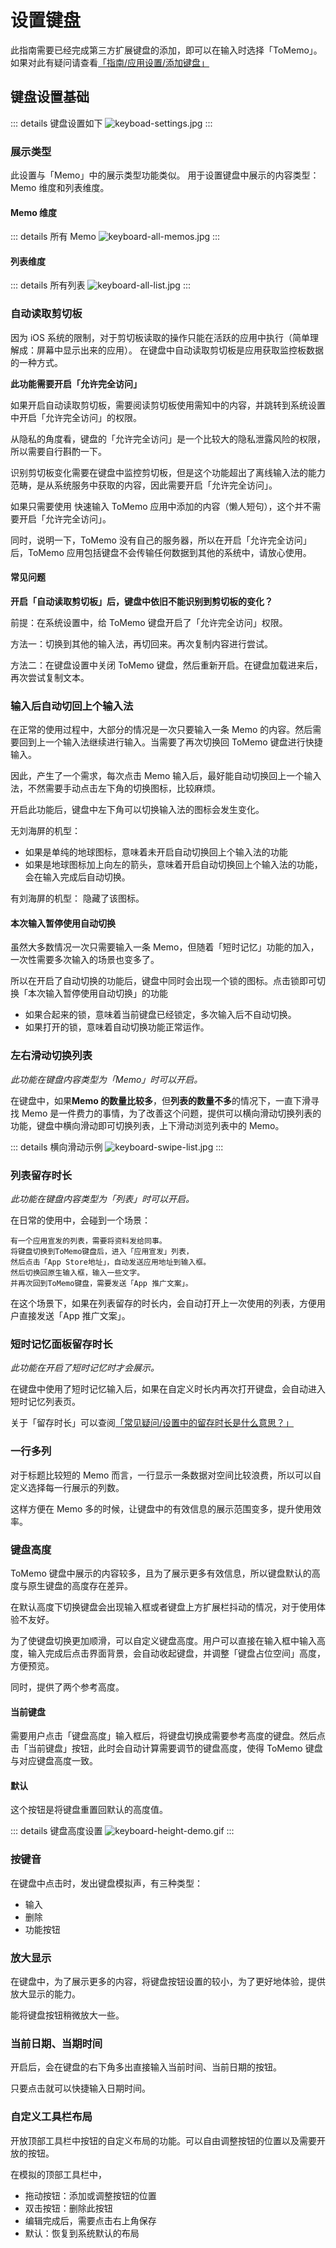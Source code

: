 # 设置键盘

此指南需要已经完成第三方扩展键盘的添加，即可以在输入时选择「ToMemo」。如果对此有疑问请查看[「指南/应用设置/添加键盘」](/guide/settings)

## 键盘设置基础

::: details 键盘设置如下
![keyboad-settings.jpg](/images/keyboard/keyboad-settings.jpg)
:::

### 展示类型

此设置与「Memo」中的展示类型功能类似。
用于设置键盘中展示的内容类型：Memo 维度和列表维度。

#### Memo 维度

::: details 所有 Memo
![keyboard-all-memos.jpg](/images/keyboard/keyboard-all-memos.jpg)
:::

#### 列表维度

::: details 所有列表
![keyboard-all-list.jpg](/images/keyboard/keyboard-all-list.jpg)
:::

### 自动读取剪切板

因为 iOS 系统的限制，对于剪切板读取的操作只能在活跃的应用中执行（简单理解成：屏幕中显示出来的应用）。
在键盘中自动读取剪切板是应用获取监控板数据的一种方式。

**此功能需要开启「允许完全访问」**

如果开启自动读取剪切板，需要阅读剪切板使用需知中的内容，并跳转到系统设置中开启「允许完全访问」的权限。

从隐私的角度看，键盘的「允许完全访问」是一个比较大的隐私泄露风险的权限，所以需要自行斟酌一下。

识别剪切板变化需要在键盘中监控剪切板，但是这个功能超出了离线输入法的能力范畴，是从系统服务中获取的内容，因此需要开启「允许完全访问」。

如果只需要使用 快速输入 ToMemo 应用中添加的内容（懒人短句），这个并不需要开启「允许完全访问」。

同时，说明一下，ToMemo 没有自己的服务器，所以在开启「允许完全访问」后，ToMemo 应用包括键盘不会传输任何数据到其他的系统中，请放心使用。

#### 常见问题

**开启「自动读取剪切板」后，键盘中依旧不能识别到剪切板的变化？**

前提：在系统设置中，给 ToMemo 键盘开启了「允许完全访问」权限。

方法一：切换到其他的输入法，再切回来。再次复制内容进行尝试。

方法二：在键盘设置中关闭 ToMemo 键盘，然后重新开启。在键盘加载进来后，再次尝试复制文本。

### 输入后自动切回上个输入法

在正常的使用过程中，大部分的情况是一次只要输入一条 Memo 的内容。然后需要回到上一个输入法继续进行输入。当需要了再次切换回 ToMemo 键盘进行快捷输入。

因此，产生了一个需求，每次点击 Memo 输入后，最好能自动切换回上一个输入法，不然需要手动点击左下角的切换图标，比较麻烦。

开启此功能后，键盘中左下角可以切换输入法的图标会发生变化。

无刘海屏的机型：

- 如果是单纯的地球图标，意味着未开启自动切换回上个输入法的功能
- 如果是地球图标加上向左的箭头，意味着开启自动切换回上个输入法的功能，会在输入完成后自动切换。

有刘海屏的机型：
隐藏了该图标。

#### 本次输入暂停使用自动切换

虽然大多数情况一次只需要输入一条 Memo，但随着「短时记忆」功能的加入，一次性需要多次输入的场景也变多了。

所以在开启了自动切换的功能后，键盘中同时会出现一个锁的图标。点击锁即可切换「本次输入暂停使用自动切换」的功能

- 如果合起来的锁，意味着当前键盘已经锁定，多次输入后不自动切换。
- 如果打开的锁，意味着自动切换功能正常运作。

### 左右滑动切换列表

_此功能在键盘内容类型为「Memo」时可以开启。_

在键盘中，如果**Memo 的数量比较多**，但**列表的数量不多**的情况下，一直下滑寻找 Memo 是一件费力的事情，为了改善这个问题，提供可以横向滑动切换列表的功能，键盘中横向滑动即可切换列表，上下滑动浏览列表中的 Memo。

::: details 横向滑动示例
![keyboard-swipe-list.jpg](/images/keyboard/keyboard-swipe-list.jpg)
:::

### 列表留存时长

_此功能在键盘内容类型为「列表」时可以开启。_

在日常的使用中，会碰到一个场景：

```场景
有一个应用宣发的列表，需要将资料发给同事。
将键盘切换到ToMemo键盘后，进入「应用宣发」列表，
然后点击「App Store地址」，自动发送应用地址到输入框。
然后切换回原生输入框，输入一些文字。
并再次回到ToMemo键盘，需要发送「App 推广文案」。
```

在这个场景下，如果在列表留存的时长内，会自动打开上一次使用的列表，方便用户直接发送「App 推广文案」。

### 短时记忆面板留存时长

_此功能在开启了短时记忆时才会展示。_

在键盘中使用了短时记忆输入后，如果在自定义时长内再次打开键盘，会自动进入短时记忆列表页。

关于「留存时长」可以查阅[「常见疑问/设置中的留存时长是什么意思？」](/questions/)

### 一行多列

对于标题比较短的 Memo 而言，一行显示一条数据对空间比较浪费，所以可以自定义选择每一行展示的列数。

这样方便在 Memo 多的时候，让键盘中的有效信息的展示范围变多，提升使用效率。

### 键盘高度

ToMemo 键盘中展示的内容较多，且为了展示更多有效信息，所以键盘默认的高度与原生键盘的高度存在差异。

在默认高度下切换键盘会出现输入框或者键盘上方扩展栏抖动的情况，对于使用体验不友好。

为了使键盘切换更加顺滑，可以自定义键盘高度。用户可以直接在输入框中输入高度，输入完成后点击界面背景，会自动收起键盘，并调整「键盘占位空间」高度，方便预览。

同时，提供了两个参考高度。

#### 当前键盘

需要用户点击「键盘高度」输入框后，将键盘切换成需要参考高度的键盘。然后点击「当前键盘」按钮，此时会自动计算需要调节的键盘高度，使得 ToMemo 键盘与对应键盘高度一致。

#### 默认

这个按钮是将键盘重置回默认的高度值。

::: details 键盘高度设置
![keyboard-height-demo.gif](/images/keyboard/keyboard-height-demo.gif)
:::

### 按键音

在键盘中点击时，发出键盘模拟声，有三种类型：

- 输入
- 删除
- 功能按钮

### 放大显示

在键盘中，为了展示更多的内容，将键盘按钮设置的较小，为了更好地体验，提供放大显示的能力。

能将键盘按钮稍微放大一些。

### 当前日期、当期时间

开启后，会在键盘的右下角多出直接输入当前时间、当前日期的按钮。

只要点击就可以快捷输入日期时间。

### 自定义工具栏布局

开放顶部工具栏中按钮的自定义布局的功能。可以自由调整按钮的位置以及需要开放的按钮。

在模拟的顶部工具栏中，

- 拖动按钮：添加或调整按钮的位置
- 双击按钮：删除此按钮
- 编辑完成后，需要点击右上角保存
- 默认：恢复到系统默认的布局
